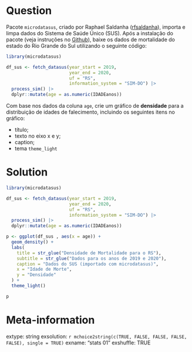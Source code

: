 ```r

```

Question
========

Pacote `microdatasus`, criado por Raphael Saldanha ([rfsaldanha](https://github.com/rfsaldanha)), importa e limpa dados do Sistema de Saúde Único (SUS). Após a instalação do pacote (veja instruções no [Github](https://github.com/rfsaldanha/microdatasus)), baixe os dados de mortalidade do estado do Rio Grande do Sul utilizando o seguinte código:

```r
library(microdatasus) 

df_sus <- fetch_datasus(year_start = 2019, 
                        year_end = 2020, 
                        uf = "RS", 
                        information_system = "SIM-DO") |>
  process_sim() |>
  dplyr::mutate(age = as.numeric(IDADEanos))
```

Com base nos dados da coluna `age`, crie um gráfico de **densidade** para a distribuição de idades de falecimento, incluindo os seguintes itens no gráfico:

- título;
- texto no eixo x e y;
- caption;
- tema `theme_light`

Solution
================

```r
library(microdatasus) 

df_sus <- fetch_datasus(year_start = 2019, 
                        year_end = 2020, 
                        uf = "RS", 
                        information_system = "SIM-DO") |>
  process_sim() |>
  dplyr::mutate(age = as.numeric(IDADEanos))

p <- ggplot(df_sus , aes(x = age)) + 
  geom_density() + 
  labs(
    title = str_glue("Densidade de Mortalidade para o RS"),
    subtitle = str_glue("Dados para os anos de 2019 e 2020"),
    caption = "Dados do SUS (importado com microdatasus)",
    x = "Idade de Morte",
    y = "Densidade"
  ) + 
  theme_light()

p
```



Meta-information
================
extype: string
exsolution: `r mchoice2string(c(TRUE, FALSE, FALSE, FALSE, FALSE), single = TRUE)`
exname: "stats 01"
exshuffle: TRUE

